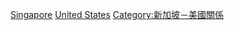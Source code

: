 [[Category:美國駐外大使|Singapore]]
[[Category:駐新加坡大使|United States]]
[[Category:新加坡－美國關係|Category:新加坡－美國關係]]